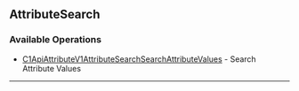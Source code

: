 
## AttributeSearch

### Available Operations

* [C1ApiAttributeV1AttributeSearchSearchAttributeValues](/resources/attribute_search/c1_api_attribute_v1_attribute_search_search_attribute_values) - Search Attribute Values

---
<C1ApiAttributeV1AttributeSearchSearchAttributeValues />
